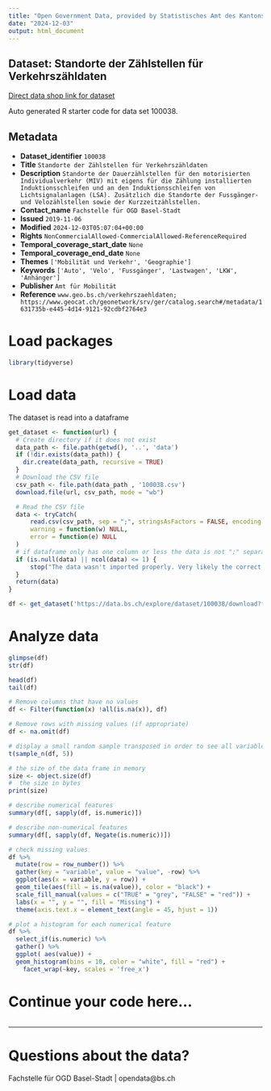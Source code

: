 ```yaml
---
title: "Open Government Data, provided by Statistisches Amt des Kantons Basel-Stadt - Fachstelle OGD"
date: "2024-12-03"
output: html_document
---
```


## Dataset: Standorte der Zählstellen für Verkehrszähldaten

[Direct data shop link for dataset](https://data.bs.ch/explore/dataset/100038)

Auto generated R starter code for data set 100038.

## Metadata

- **Dataset_identifier** `100038`
- **Title** `Standorte der Zählstellen für Verkehrszähldaten`
- **Description** `Standorte der Dauerzählstellen für den motorisierten Individualverkehr (MIV) mit eigens für die Zählung installierten Induktionsschleifen und an den Induktionsschleifen von Lichtsignalanlagen (LSA). Zusätzlich die Standorte der Fussgänger- und Velozählstellen sowie der Kurzzeitzählstellen.`
- **Contact_name** `Fachstelle für OGD Basel-Stadt`
- **Issued** `2019-11-06`
- **Modified** `2024-12-03T05:07:04+00:00`
- **Rights** `NonCommercialAllowed-CommercialAllowed-ReferenceRequired`
- **Temporal_coverage_start_date** `None`
- **Temporal_coverage_end_date** `None`
- **Themes** `['Mobilität und Verkehr', 'Geographie']`
- **Keywords** `['Auto', 'Velo', 'Fussgänger', 'Lastwagen', 'LKW', 'Anhänger']`
- **Publisher** `Amt für Mobilität`
- **Reference** `www.geo.bs.ch/verkehrszaehldaten; https://www.geocat.ch/geonetwork/srv/ger/catalog.search#/metadata/1631735b-e445-4d14-9121-92cdbf2764e3`


# Load packages

```r

library(tidyverse)
```

# Load data

The dataset is read into a dataframe

```r
get_dataset <- function(url) {
  # Create directory if it does not exist
  data_path <- file.path(getwd(), '..', 'data')
  if (!dir.exists(data_path)) {
    dir.create(data_path, recursive = TRUE)
  }
  # Download the CSV file
  csv_path <- file.path(data_path , '100038.csv')
  download.file(url, csv_path, mode = "wb")

  # Read the CSV file
  data <- tryCatch(
      read.csv(csv_path, sep = ";", stringsAsFactors = FALSE, encoding = "UTF-8"),
      warning = function(w) NULL,
      error = function(e) NULL
  )
  # if dataframe only has one column or less the data is not ";" separated
  if (is.null(data) || ncol(data) <= 1) {
      stop("The data wasn't imported properly. Very likely the correct separator couldn't be found.\nPlease check the dataset manually and adjust the code.")
  }
  return(data)
}
```

```r

df <- get_dataset('https://data.bs.ch/explore/dataset/100038/download?format=csv&timezone=Europe%2FZurich')

```

# Analyze data

```r

glimpse(df)
str(df)

head(df)
tail(df)

```

```r
# Remove columns that have no values
df <- Filter(function(x) !all(is.na(x)), df)

# Remove rows with missing values (if appropriate)
df <- na.omit(df)
```

```r
# display a small random sample transposed in order to see all variables
t(sample_n(df, 5))
```

```r
# the size of the data frame in memory
size <- object.size(df)
#  the size in bytes
print(size)
```

```r
# describe numerical features
summary(df[, sapply(df, is.numeric)])
```

```r
# describe non-numerical features
summary(df[, sapply(df, Negate(is.numeric))])
```

```r
# check missing values
df %>%
  mutate(row = row_number()) %>%
  gather(key = "variable", value = "value", -row) %>%
  ggplot(aes(x = variable, y = row)) +
  geom_tile(aes(fill = is.na(value)), color = "black") +
  scale_fill_manual(values = c("TRUE" = "grey", "FALSE" = "red")) +
  labs(x = "", y = "", fill = "Missing") +
  theme(axis.text.x = element_text(angle = 45, hjust = 1))
```

```r
# plot a histogram for each numerical feature
df %>%
  select_if(is.numeric) %>%
  gather() %>%
  ggplot( aes(value)) +
  geom_histogram(bins = 10, color = "white", fill = "red") +
    facet_wrap(~key, scales = 'free_x')
```

# Continue your code here...

```r

```
------------------------------------------------------------------------

# Questions about the data?

Fachstelle für OGD Basel-Stadt | opendata@bs.ch
